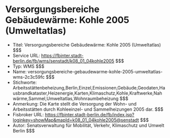 # Versorgungsbereiche Gebäudewärme: Kohle 2005 (Umweltatlas)
- Titel: Versorgungsbereiche Gebäudewärme: Kohle 2005 (Umweltatlas) $$$
- Service URL: https://fbinter.stadt-berlin.de/fb/wms/senstadt/k08_01_04kohle2005 $$$
- Typ: WMS $$$
- Name: versorgungsbereiche-gebaudewarme-kohle-2005-umweltatlas-wms-2c3c59fc $$$
- Stichworte: Arbeitsstättenbeheizung,Berlin,Einzel,Emissionen,Gebäude,Geodaten,Hausbrandkataster,Heizenergie,Karten,Klimaschutz,Kohle,Kraftwerke,Nahwärme,Sammel,Umweltatlas,Wohnraumbeheizung $$$
- Anmerkung: Die Karte stellt die Versorgung der Wohn- und Arbeitsstätten durch Kohleeinzel- und Sammelheizungen 2005 dar. $$$
- Fisbroker URL: https://fbinter.stadt-berlin.de/fb/index.jsp?loginkey=showMap&mapId=k08_01_04kohle2005@senstadt $$$
- Autor: Senatsverwaltung für Mobilität, Verkehr, Klimaschutz und Umwelt Berlin $$$
